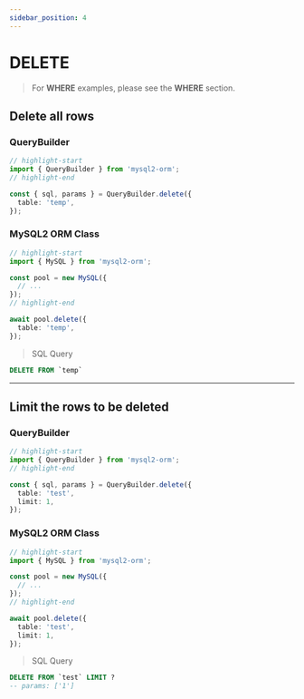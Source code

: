 ```yaml
---
sidebar_position: 4
---
```


# DELETE

> For **WHERE** examples, please see the **WHERE** section.

## Delete all rows

### QueryBuilder

```ts
// highlight-start
import { QueryBuilder } from 'mysql2-orm';
// highlight-end

const { sql, params } = QueryBuilder.delete({
  table: 'temp',
});
```

### MySQL2 ORM Class

```ts
// highlight-start
import { MySQL } from 'mysql2-orm';

const pool = new MySQL({
  // ...
});
// highlight-end

await pool.delete({
  table: 'temp',
});
```

> SQL Query

```sql
DELETE FROM `temp`
```

<hr />

## Limit the rows to be deleted

### QueryBuilder

```ts
// highlight-start
import { QueryBuilder } from 'mysql2-orm';
// highlight-end

const { sql, params } = QueryBuilder.delete({
  table: 'test',
  limit: 1,
});
```

### MySQL2 ORM Class

```ts
// highlight-start
import { MySQL } from 'mysql2-orm';

const pool = new MySQL({
  // ...
});
// highlight-end

await pool.delete({
  table: 'test',
  limit: 1,
});
```

> SQL Query

```sql
DELETE FROM `test` LIMIT ?
-- params: ['1']
```

